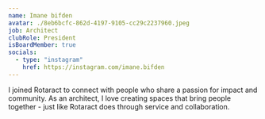 ```yaml
---
name: Imane bifden
avatar: ./8eb6bcfc-862d-4197-9105-cc29c2237960.jpeg
job: Architect
clubRole: President
isBoardMember: true
socials:
  - type: "instagram"
    href: https://instagram.com/imane.bifden
---
```


I joined Rotaract to connect with people who share a passion for impact and community. As an architect, I love creating spaces that bring people together - just like Rotaract does through service and collaboration.

